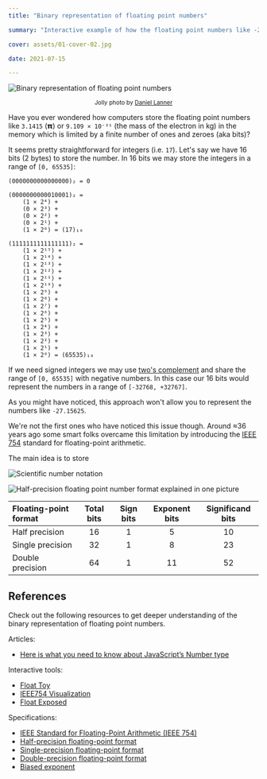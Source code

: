 ```yaml
---
title: "Binary representation of floating point numbers"

summary: "Interactive example of how the floating point numbers like -27.156 are stored in binary format in a computer's memory"

cover: assets/01-cover-02.jpg

date: 2021-07-15

---
```



![Binary representation of floating point numbers](assets/01-cover-02.jpg)

<center>
  <small>
    Jolly photo by <a href="https://unsplash.com/@daniellanner?utm_source=unsplash&utm_medium=referral&utm_content=creditCopyText">Daniel Lanner</a>
  </small>
</center>

Have you ever wondered how computers store the floating point numbers like `3.1415` (𝝿) or `9.109 × 10⁻³¹` (the mass of the electron in kg) in the memory which is limited by a finite number of ones and zeroes (aka bits)?

It seems pretty straightforward for integers (i.e. `17`). Let's say we have 16 bits (2 bytes) to store the number. In 16 bits we may store the integers in a range of `[0, 65535]`:

```text
(0000000000000000)₂ = 0

(0000000000010001)₂ =
    (1 × 2⁴) +
    (0 × 2³) +
    (0 × 2²) +
    (0 × 2¹) +
    (1 × 2⁰) = (17)₁₀

(1111111111111111)₂ =
    (1 × 2¹⁵) +
    (1 × 2¹⁴) +
    (1 × 2¹³) +
    (1 × 2¹²) +
    (1 × 2¹¹) +
    (1 × 2¹⁰) +
    (1 × 2⁹) +
    (1 × 2⁸) +
    (1 × 2⁷) +
    (1 × 2⁶) +
    (1 × 2⁵) +
    (1 × 2⁴) +
    (1 × 2³) +
    (1 × 2²) +
    (1 × 2¹) +
    (1 × 2⁰) = (65535)₁₀
```

If we need signed integers we may use [two's complement](https://en.wikipedia.org/wiki/Two%27s_complement) and share the range of `[0, 65535]` with negative numbers. In this case our 16 bits would represent the numbers in a range of `[-32768, +32767]`.

As you might have noticed, this approach won't allow you to represent the numbers like `-27.15625`.

We're not the first ones who have noticed this issue though. Around ≈36 years ago some smart folks overcame this limitation by introducing the [IEEE 754](https://en.wikipedia.org/wiki/IEEE_754) standard for floating-point arithmetic.

The main idea is to store

![Scientific number notation](assets/03-scientific-notation.png)

![Half-precision floating point number format explained in one picture](assets/02-half-precision-floating-point-number-explained.png)

| Floating-point format | Total bits | Sign bits | Exponent bits | Significand bits |
| :-------------------- | :--------: | :-------: | :-----------: | :--------------: |
| Half precision        | 16         | 1         | 5             | 10               |
| Single precision      | 32         | 1         | 8             | 23               |
| Double precision      | 64         | 1         | 11            | 52               |

<InteractivePostArea title="Half-precision (16 bits) floating point format">
  <Formula />
</InteractivePostArea>

## References

Check out the following resources to get deeper understanding of the binary representation of floating point numbers.

Articles:
- [Here is what you need to know about JavaScript’s Number type](https://indepth.dev/posts/1139/here-is-what-you-need-to-know-about-javascripts-number-type)

Interactive tools:
- [Float Toy](http://evanw.github.io/float-toy/)
- [IEEE754 Visualization](https://bartaz.github.io/ieee754-visualization/)
- [Float Exposed](https://float.exposed/)

Specifications:
- [IEEE Standard for Floating-Point Arithmetic (IEEE 754)](https://en.wikipedia.org/wiki/IEEE_754)
- [Half-precision floating-point format](https://en.wikipedia.org/wiki/Half-precision_floating-point_format)
- [Single-precision floating-point format](https://en.wikipedia.org/wiki/Single-precision_floating-point_format)
- [Double-precision floating-point format](https://en.wikipedia.org/wiki/Double-precision_floating-point_format)
- [Biased exponent](https://en.wikipedia.org/wiki/Exponent_bias)
